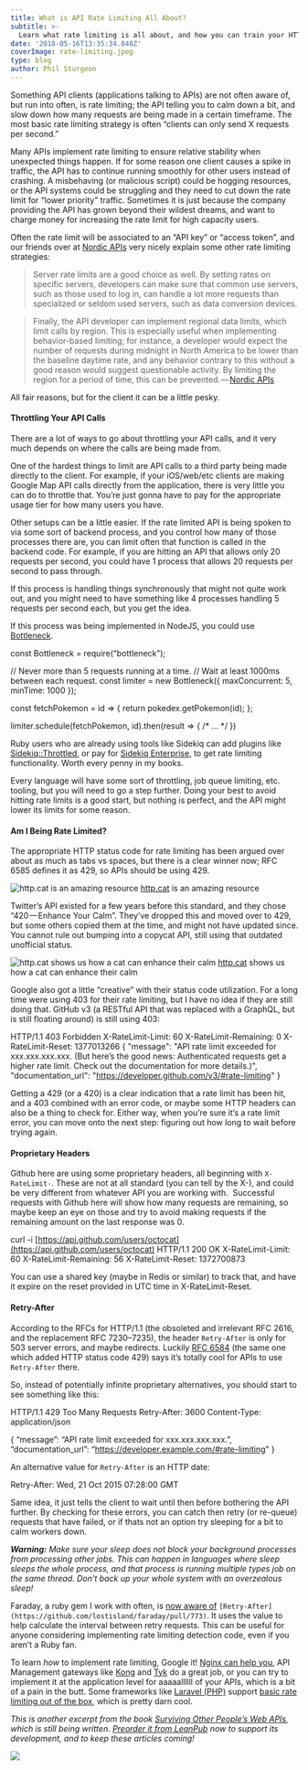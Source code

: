 ```yaml
---
title: What is API Rate Limiting All About?
subtitle: >-
  Learn what rate limiting is all about, and how you can train your HTTP client code to handle being limited.
date: '2018-05-16T13:35:34.848Z'
coverImage: rate-limiting.jpeg
type: blog
author: Phil Sturgeon
---
```


Something API clients (applications talking to APIs) are not often aware of, but run into often, is rate limiting; the API telling you to calm down a bit, and slow down how many requests are being made in a certain timeframe. The most basic rate limiting strategy is often “clients can only send X requests per second.”

Many APIs implement rate limiting to ensure relative stability when unexpected things happen. If for some reason one client causes a spike in traffic, the API has to continue running smoothly for other users instead of crashing. A misbehaving (or malicious script) could be hogging resources, or the API systems could be struggling and they need to cut down the rate limit for “lower priority” traffic. Sometimes it is just because the company providing the API has grown beyond their wildest dreams, and want to charge money for increasing the rate limit for high capacity users.

Often the rate limit will be associated to an “API key” or “access token”, and our friends over at [Nordic APIs](https://nordicapis.com/) very nicely explain some other rate limiting strategies:

> Server rate limits are a good choice as well. By setting rates on specific servers, developers can make sure that common use servers, such as those used to log in, can handle a lot more requests than specialized or seldom used servers, such as data conversion devices.

> Finally, the API developer can implement regional data limits, which limit calls by region. This is especially useful when implementing behavior-based limiting; for instance, a developer would expect the number of requests during midnight in North America to be lower than the baseline daytime rate, and any behavior contrary to this without a good reason would suggest questionable activity. By limiting the region for a period of time, this can be prevented. — [Nordic APIs](https://nordicapis.com/stemming-the-flood-how-to-rate-limit-an-api/)

All fair reasons, but for the client it can be a little pesky.

#### Throttling Your API Calls

There are a lot of ways to go about throttling your API calls, and it very much depends on where the calls are being made from.

One of the hardest things to limit are API calls to a third party being made directly to the client. For example, if your iOS/web/etc clients are making Google Map API calls directly from the application, there is very little you can do to throttle that. You’re just gonna have to pay for the appropriate usage tier for how many users you have.

Other setups can be a little easier. If the rate limited API is being spoken to via some sort of backend process, and you control how many of those processes there are, you can limit often that function is called in the backend code. For example, if you are hitting an API that allows only 20 requests per second, you could have 1 process that allows 20 requests per second to pass through.

If this process is handling things synchronously that might not quite work out, and you might need to have something like 4 processes handling 5 requests per second each, but you get the idea.

If this process was being implemented in NodeJS, you could use [Bottleneck](https://www.npmjs.com/package/bottleneck).

const Bottleneck = require(“bottleneck”);

// Never more than 5 requests running at a time.
// Wait at least 1000ms between each request.
const limiter = new Bottleneck({
 maxConcurrent: 5,
 minTime: 1000
});

const fetchPokemon = id => {
 return pokedex.getPokemon(id);
};

limiter.schedule(fetchPokemon, id).then(result => {
 /\* … \*/
})

Ruby users who are already using tools like Sidekiq can add plugins like [Sidekiq::Throttled](https://github.com/sensortower/sidekiq-throttled), or pay for [Sidekiq Enterprise](https://github.com/mperham/sidekiq/wiki/Ent-Rate-Limiting), to get rate limiting functionality. Worth every penny in my books.

Every language will have some sort of throttling, job queue limiting, etc. tooling, but you will need to go a step further. Doing your best to avoid hitting rate limits is a good start, but nothing is perfect, and the API might lower its limits for some reason.

#### Am I Being Rate Limited?

The appropriate HTTP status code for rate limiting has been argued over about as much as tabs vs spaces, but there is a clear winner now; RFC 6585 defines it as 429, so APIs should be using 429.

![[http.cat](https://http.cat/) is an amazing resource](https://cdn-images-1.medium.com/max/800/1*esMflK7UItD8mWn4UbGedg.jpeg)
[http.cat](https://http.cat/) is an amazing resource

Twitter’s API existed for a few years before this standard, and they chose “420 — Enhance Your Calm”. They’ve dropped this and moved over to 429, but some others copied them at the time, and might not have updated since. You cannot rule out bumping into a copycat API, still using that outdated unofficial status.

![[http.cat](https://http.cat/) shows us how a cat can enhance their calm](https://cdn-images-1.medium.com/max/800/1*FQyjo2WDsNPOV5vWaYQaTg.jpeg)
[http.cat](https://http.cat/) shows us how a cat can enhance their calm

Google also got a little “creative” with their status code utilization. For a long time were using 403 for their rate limiting, but I have no idea if they are still doing that. GitHub v3 (a RESTful API that was replaced with a GraphQL, but is still floating around) is still using 403:

HTTP/1.1 403 Forbidden
X-RateLimit-Limit: 60
X-RateLimit-Remaining: 0
X-RateLimit-Reset: 1377013266
{
  "message": "API rate limit exceeded for xxx.xxx.xxx.xxx. (But here’s the good news: Authenticated requests get a higher rate limit. Check out the documentation for more details.)",
  "documentation\_url": "https://developer.github.com/v3/#rate-limiting"
}

Getting a 429 (or a 420) is a clear indication that a rate limit has been hit, and a 403 combined with an error code, or maybe some HTTP headers can also be a thing to check for. Either way, when you’re sure it’s a rate limit error, you can move onto the next step: figuring out how long to wait before trying again.

#### Proprietary Headers

Github here are using some proprietary headers, all beginning with `X-RateLimit-`. These are not at all standard (you can tell by the X-), and could be very different from whatever API you are working with. 
Successful requests with Github here will show how many requests are remaining, so maybe keep an eye on those and try to avoid making requests if the remaining amount on the last response was 0.

curl -i [https://api.github.com/users/octocat](https://api.github.com/users/octocat)
HTTP/1.1 200 OK
X-RateLimit-Limit: 60
X-RateLimit-Remaining: 56
X-RateLimit-Reset: 1372700873

You can use a shared key (maybe in Redis or similar) to track that, and have it expire on the reset provided in UTC time in X-RateLimit-Reset.

#### Retry-After

According to the RFCs for HTTP/1.1 (the obsoleted and irrelevant RFC 2616, and the replacement RFC 7230–7235), the header `Retry-After` is only for 503 server errors, and maybe redirects. Luckily [RFC 6584](https://tools.ietf.org/html/rfc6584) (the same one which added HTTP status code 429) says it’s totally cool for APIs to use `Retry-After` there.

So, instead of potentially infinite proprietary alternatives, you should start to see something like this:

HTTP/1.1 429 Too Many Requests
Retry-After: 3600
Content-Type: application/json

{
 “message”: “API rate limit exceeded for xxx.xxx.xxx.xxx.”,
 “documentation\_url”: “https://developer.example.com/#rate-limiting"
}

An alternative value for `Retry-After` is an HTTP date:

Retry-After: Wed, 21 Oct 2015 07:28:00 GMT

Same idea, it just tells the client to wait until then before bothering the API further. By checking for these errors, you can catch then retry (or re-queue) requests that have failed, or if thats not an option try sleeping for a bit to calm workers down.

**_Warning:_** _Make sure your sleep does not block your background processes from processing other jobs. This can happen in languages where sleep sleeps the whole process, and that process is running multiple types job on the same thread. Don’t back up your whole system with an overzealous sleep!_

Faraday, a ruby gem I work with often, is [now aware of](https://github.com/lostisland/faraday/pull/773) `[Retry-After](https://github.com/lostisland/faraday/pull/773)`. It uses the value to help calculate the interval between retry requests. This can be useful for anyone considering implementing rate limiting detection code, even if you aren’t a Ruby fan.

To learn _how_ to implement rate limiting, Google it! [Nginx can help you](https://www.nginx.com/blog/rate-limiting-nginx/), API Management gateways like [Kong](https://getkong.org/plugins/rate-limiting/) and [Tyk](https://tyk.io/docs/control-limit-traffic/rate-limiting/) do a great job, or you can try to implement it at the application level for aaaaallllll of your APIs, which is a bit of a pain in the butt. Some frameworks like [Laravel (PHP)](https://laravel.com/) support [basic rate limiting out of the box](https://laravel-news.com/laravel-5-6-dynamic-rate-limiting), which is pretty darn cool.

_This is another excerpt from the book_ [_Surviving Other People’s Web APIs_](https://leanpub.com/surviving-other-peoples-web-apis)_, which is still being written._ [_Preorder it from LeanPub_](https://leanpub.com/surviving-other-peoples-web-apis) _now to support its development, and to keep these articles coming!_

![](https://cdn-images-1.medium.com/max/800/1*F6RdutVwjCeeGtr4jPyIKA.jpeg)